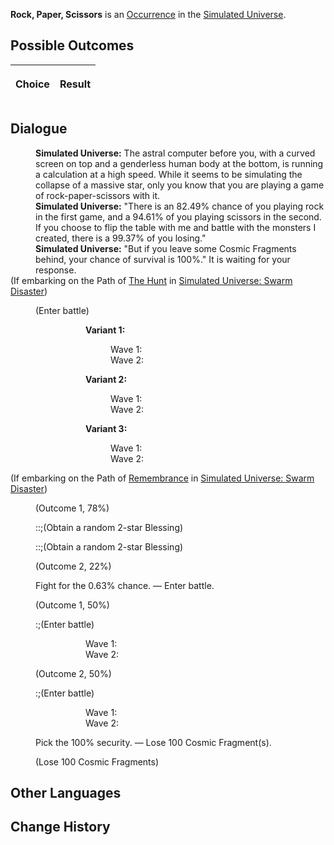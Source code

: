 {{Simulated Universe Event Infobox
|title         = Rock, Paper, Scissors
|image         = Random Event Battle.png
|type          =
|domains_su    = Occurrence
|domains_ext   = Occurrence
|domains_swarm = 
|domains_gng   = 
|requirements  =
|prev          = 
|next          = 
|indexRewards  =
|characters    = 
}}
'''Rock, Paper, Scissors''' is an [[Simulated Universe/Occurrence|Occurrence]] in the [[Simulated Universe]].

==Possible Outcomes==
{| class="article-table"
!Choice
!Result

|}

<!--
==Gameplay Notes==

-->
==Dialogue==
{{Dialogue Start}}
:'''Simulated Universe:''' The astral computer before you, with a curved screen on top and a genderless human body at the bottom, is running a calculation at a high speed. While it seems to be simulating the collapse of a massive star, only you know that you are playing a game of rock-paper-scissors with it.
:'''Simulated Universe:''' "There is an 82.49% chance of you playing rock in the first game, and a 94.61% of you playing scissors in the second. If you choose to flip the table with me and battle with the monsters I created, there is a 99.37% of you losing."
:'''Simulated Universe:''' "But if you leave some Cosmic Fragments behind, your chance of survival is 100%." It is waiting for your response.
;(If embarking on the Path of [[Simulated Universe/Paths#The Hunt|The Hunt]] in [[Simulated Universe: Swarm Disaster]])
:{{SU Special Dialogue|The Hunt|Acutely sense the vulnerabilities of the astral computer.|Break down more dangerous vulnerabilities! Enter battle. After achieving victory, obtain one Enhanced 1-2 star Blessing.}}
:;(Enter battle)
:::'''Variant 1:'''
::::Wave 1: {{Enemy List|Voidranger: Reaver*2/;Voidranger: Distorter*1/}}
::::Wave 2: {{Enemy List|Automaton Beetle*2/;Automaton Spider*1/}}
:::'''Variant 2:'''
::::Wave 1: {{Enemy List|Silvermane Gunner*2/;Silvermane Soldier*2/}}
::::Wave 2: {{Enemy List|Mara-Struck Soldier*2/;Disciples of Sanctus Medicus: Internal Alchemist*1/}}
:::'''Variant 3:'''
::::Wave 1: {{Enemy List|Entranced Ingenium: Obedient Dracolion*2/;Entranced Ingenium: Illumination Dragonfish*1/}}
::::Wave 2: {{Enemy List|Voidranger: Reaver*2/;Voidranger: Eliminator*1/}}
;(If embarking on the Path of [[Simulated Universe/Paths#Remembrance|Remembrance]] in [[Simulated Universe: Swarm Disaster]])
:{{SU Special Dialogue|Remembrance|You remember its rule! Scissors first!|Chance to obtain 2 random 2-star Blessing(s).}}
:;(Outcome 1, 78%)
:::;(Obtain a random 2-star Blessing)
:::;(Obtain a random 2-star Blessing)
:;(Outcome 2, 22%)
:{{DIcon|Star}} Fight for the 0.63% chance. &mdash; Enter battle.
:;(Outcome 1, 50%)
::;(Enter battle)
::::Wave 1: {{Enemy List|Silvermane Gunner*2/;Silvermane Soldier*2/}}
::::Wave 2: {{Enemy List|Mara-Struck Soldier*2/;Disciples of Sanctus Medicus: Internal Alchemist*1/}}
:;(Outcome 2, 50%)
::;(Enter battle)
::::Wave 1: {{Enemy List|Entranced Ingenium: Obedient Dracolion*2/;Entranced Ingenium: Illumination Dragonfish*1/}}
::::Wave 2: {{Enemy List|Voidranger: Reaver*2/;Voidranger: Eliminator*1/}}
:{{DIcon|Star}} Pick the 100% security. &mdash; Lose 100 Cosmic Fragment(s).
:;(Lose 100 Cosmic Fragments)
{{Dialogue End}}

==Other Languages==
{{Other Languages
|en    = Rock, Paper, Scissors
|zhs   = 猜拳游戏
|zht   = 猜拳遊戲
|ja    = じゃんけん
|ko    = 가위바위보
|es    = Piedra, papel o tijera
|fr    = Pierre, papier, ciseaux
|ru    = Камень, ножницы, бумага
|th    = เกมเป่ายิ้งฉุบ
|vi    = Oẳn Tù Tì
|de    = Schere, Stein, Papier
|id    = Batu-Gunting-Kertas
|pt    = Pedra, Papel, Tesoura
}}

==Change History==
{{Change History|1.0}}
